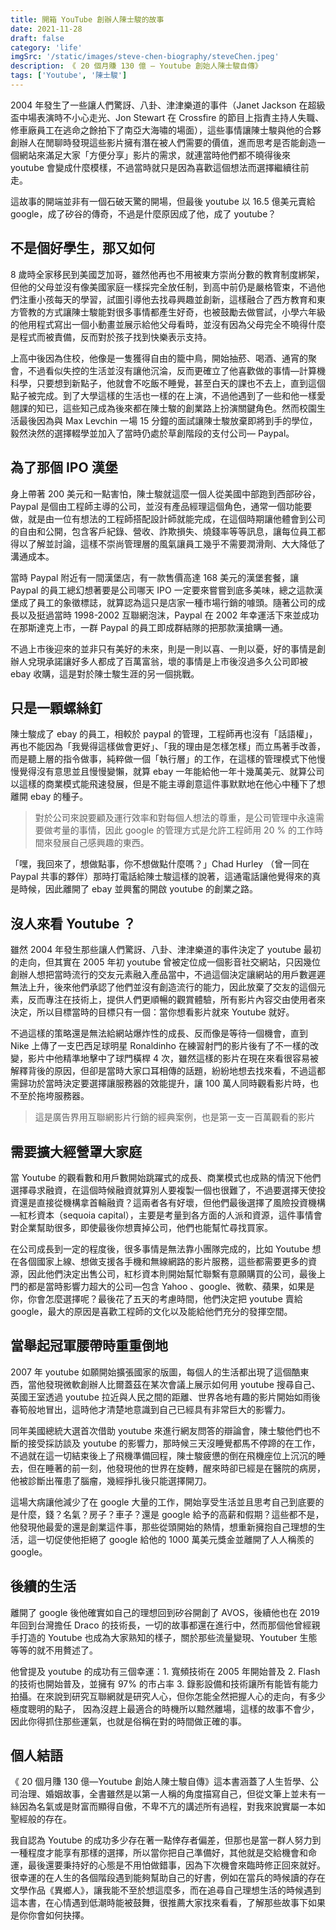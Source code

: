 ```yaml
---
title: 開箱 YouTube 創辦人陳士駿的故事
date: 2021-11-28
draft: false
category: 'life'
imgSrc: '/static/images/steve-chen-biography/steveChen.jpeg'
description: 《 20 個月賺 130 億 — Youtube 創始人陳士駿自傳》
tags: ['Youtube', '陳士駿']
---
```


<PostImage
    source="/static/images/steve-chen-biography/steveChen.jpeg"
    description='Photo by <a target="_blank" href="https://meet-global.bnext.com.tw/articles/view/45686">Meet Global</a>'
/>

2004 年發生了一些讓人們驚訝、八卦、津津樂道的事件（Janet Jackson 在超級盃中場表演時不小心走光、Jon Stewart 在 Crossfire 的節目上指責主持人失職、修車廠員工在逃命之餘拍下了南亞大海嘯的場面），這些事情讓陳士駿與他的合夥創辦人在閒聊時發現這些影片擁有潛在被人們需要的價值，進而思考是否能創造一個網站來滿足大家「方便分享」影片的需求，就連當時他們都不曉得後來 youtube 會變成什麼模樣，不過當時就只是因為喜歡這個想法而選擇繼續往前走。

這故事的開端並非有一個石破天驚的開場，但最後 youtube 以 16.5 億美元賣給 google，成了矽谷的傳奇，不過是什麼原因成了他，成了 youtube？

## 不是個好學生，那又如何
8 歲時全家移民到美國芝加哥，雖然他再也不用被東方崇尚分數的教育制度綁架，但他的父母並沒有像美國家庭一樣採完全放任制，到高中前仍是嚴格管束，不過他們注重小孩每天的學習，試圖引導他去找尋興趣並創新，這樣融合了西方教育和東方管教的方式讓陳士駿能對很多事情都產生好奇，也被鼓勵去做嘗試，小學六年級的他用程式寫出一個小動畫並展示給他父母看時，並沒有因為父母完全不曉得什麼是程式而被責備，反而對於孩子找到快樂表示支持。

上高中後因為住校，他像是一隻獲得自由的籠中鳥，開始抽菸、喝酒、通宵的聚會，不過看似失控的生活並沒有讓他沉淪，反而更確立了他喜歡做的事情—計算機科學，只要想到新點子，他就會不吃飯不睡覺，甚至白天的課也不去上，直到這個點子被完成。到了大學這樣的生活也一樣的在上演，不過他遇到了一些和他一樣愛翹課的知已，這些知己成為後來都在陳士駿的創業路上扮演關鍵角色。然而校園生活最後因為與 Max Levchin 一場 15 分鐘的面試讓陳士駿放棄即將到手的學位，毅然決然的選擇輟學並加入了當時仍處於草創階段的支付公司— Paypal。

## 為了那個 IPO 漢堡
身上帶著 200 美元和一點害怕，陳士駿就這麼一個人從美國中部跑到西部矽谷，Paypal 是個由工程師主導的公司，並沒有產品經理這個角色，通常一個功能要做，就是由一位有想法的工程師搭配設計師就能完成，在這個時期讓他體會到公司的自由和公開，包含客戶紀錄、營收、詐欺損失、燒錢率等等訊息，讓每位員工都得以了解並討論，這樣不崇尚管理層的風氣讓員工幾乎不需要潤滑劑、大大降低了溝通成本。

當時 Paypal 附近有一間漢堡店，有一款售價高達 168 美元的漢堡套餐，讓 Paypal 的員工總幻想著要是公司哪天 IPO 一定要來嘗嘗到底多美味，總之這款漢堡成了員工的象徵標誌，就算認為這只是店家一種市場行銷的噱頭。隨著公司的成長以及挺過當時 1998-2002 互聯網泡沫，Paypal 在 2002 年幸運活下來並成功在那斯達克上市，一群 Paypal 的員工即成群結隊的把那款漢搶購一通。

不過上市後迎來的並非只有美好的未來，則是一則以喜、一則以憂，好的事情是創辦人兌現承諾讓好多人都成了百萬富翁，壞的事情是上市後沒過多久公司即被 ebay 收購，這是對於陳士駿生涯的另一個挑戰。

<PostImage
    source="/static/images/steve-chen-biography/maxLevchin.jpeg"
    description='Photo by <a target="_blank" href="https://moneyinc.com/need-know-affirm-max-levchins-newest-venture/">moneyinc</a>'
/>

## 只是一顆螺絲釘
陳士駿成了 ebay 的員工，相較於 paypal 的管理，工程師再也沒有「話語權」，再也不能因為「我覺得這樣做會更好」、「我的理由是怎樣怎樣」而立馬著手改善，而是聽上層的指令做事，純粹做一個「執行層」的工作，在這樣的管理模式下他慢慢覺得沒有意思並且慢慢變懶，就算 ebay 一年能給他一年十幾萬美元、就算公司以這樣的商業模式能飛速發展，但是不能主導創意這件事默默地在他心中種下了想離開 ebay 的種子。

> 對於公司來說要顧及運行效率和對每個人想法的尊重，是公司管理中永遠需要做考量的事情，因此 google 的管理方式是允許工程師用 20 % 的工作時間來發展自己感興趣的東西。

「嘿，我回來了，想做點事，你不想做點什麼嗎？」Chad Hurley （曾一同在 Paypal 共事的夥伴）那時打電話給陳士駿這樣的說著，這通電話讓他覺得來的真是時候，因此離開了 ebay 並興奮的開啟 youtube 的創業之路。

## 沒人來看 Youtube ？
雖然 2004 年發生那些讓人們驚訝、八卦、津津樂道的事件決定了 youtube 最初的走向，但其實在 2005 年初 youtube 曾被定位成一個影音社交網站，只因幾位創辦人想把當時流行的交友元素融入產品當中，不過這個決定讓網站的用戶數遲遲無法上升，後來他們承認了他們並沒有創造流行的能力，因此放棄了交友的這個元素，反而專注在技術上，提供人們更順暢的觀賞體驗，所有影片內容交由使用者來決定，所以目標當時的目標只有一個：當你想看影片就來 Youtube 就好。

不過這樣的策略還是無法給網站爆炸性的成長、反而像是等待一個機會，直到 Nike 上傳了一支巴西足球明星 Ronaldinho 在練習射門的影片後有了不一樣的改變，影片中他精準地擊中了球門橫桿 4 次，雖然這樣的影片在現在來看很容易被解釋背後的原因，但卻是當時大家口耳相傳的話題，紛紛地想去找來看，不過這都需歸功於當時決定要選擇讓服務器的效能提升，讓 100 萬人同時觀看影片時，也不至於拖垮服務器。

<YoutubeIFrameLayout source="https://www.youtube.com/embed/cTY4Yo2SR2o" />

> 這是廣告界用互聯網影片行銷的經典案例，也是第一支一百萬觀看的影片

## 需要擴大經營罩大家庭
當 Youtube 的觀看數和用戶數開始跳躍式的成長、商業模式也成熟的情況下他們選擇尋求融資，在這個時候融資就算別人要複製一個也很難了，不過要選擇天使投資還是直接從機構拿首輪融資？這兩者各有好壞，但他們最後選擇了風險投資機構—紅杉資本（sequoia capital），主要是考量到各方面的人派和資源，這件事情會對企業幫助很多，即使最後你想賣掉公司，他們也能幫忙尋找買家。

在公司成長到一定的程度後，很多事情是無法靠小團隊完成的，比如 Youtube 想在各個國家上線、想做支援各手機和無線網路的影片服務，這些都需要更多的資源，因此他們決定出售公司，紅杉資本則開始幫忙聯繫有意願購買的公司，最後上門的都是當時影響力超大的公司—包含 Yahoo 、google、微軟、蘋果，如果是你，你會怎麼選擇呢？最後花了五天的考慮時間，他們決定把 youtube 賣給 google，最大的原因是喜歡工程師的文化以及能給他們充分的發揮空間。

## 當舉起冠軍腰帶時重重倒地
2007 年 youtube 如願開始擴張國家的版圖，每個人的生活都出現了這個酷東西，當他發現微軟創辦人比爾蓋茲在某次會議上展示如何用 youtube 搜尋自己、英國王室透過 youtube 拉近與人民之間的距離、世界各地有趣的影片開始如雨後春筍般地冒出，這時他才清楚地意識到自己已經具有非常巨大的影響力。

同年美國總統大選首次借助 youtube 來進行網友問答的辯論會，陳士駿他們也不斷的接受採訪談及 youtube 的影響力，那時候三天沒睡覺都馬不停蹄的在工作，不過就在這一切結束後上了飛機準備回程，陳士駿疲憊的倒在飛機座位上沉沉的睡去，但在睡著的前一刻，他發現他的世界在旋轉，醒來時卻已經是在醫院的病房，他被診斷出罹患了腦瘤，幾經掙扎後只能選擇開刀。

這場大病讓他減少了在 google 大量的工作，開始享受生活並且思考自己到底要的是什麼，錢？名氣？房子？車子？還是 google 給予的高薪和假期？這些都不是，他發現他最愛的還是創業這件事，那些從頭開始的熱情，想重新擁抱自己理想的生活，這一切促使他拒絕了 google 給他的 1000 萬美元獎金並離開了人人稱羨的 google。

<PostImage
    source="/static/images/steve-chen-biography/chadHurley&SteveChen.jpeg"
    description='Photo by <a target="_blank" href="https://www.creativebloq.com/netmag/chad-hurley-and-steve-chen-11077181">creativebloq</a>'
/>

## 後續的生活
離開了 google 後他確實如自己的理想回到矽谷開創了 AVOS，後續他也在 2019 年回到台灣擔任 Draco 的技術長，一切的故事都還在進行中，然而那個他曾經親手打造的 Youtube 也成為大家熟知的樣子，關於那些流量變現、Youtuber 生態等等的就不用贅述了。

他曾提及 youtube 的成功有三個幸運：1. 寬頻技術在 2005 年開始普及 2. Flash 的技術也開始普及，並擁有 97% 的市占率 3. 錄影設備和技術讓所有能皆有能力拍攝。在來說到研究互聯網就是研究人心，但你怎能全然把握人心的走向，有多少極度聰明的點子， 因為沒趕上最適合的時機所以黯然離場，這樣的故事不會少，因此你得抓住那些運氣，也就是俗稱在對的時間做正確的事。

## 個人結語
《 20 個月賺 130 億—Youtube 創始人陳士駿自傳》這本書涵蓋了人生哲學、公司治理、婚姻故事，全書雖然是以第一人稱的角度描寫自己，但從文筆上並未有一絲因為名氣或是財富而顯得自傲，不卑不亢的講述所有過程，對我來說實屬一本如聖經般的存在。

我自認為 Youtube 的成功多少存在著一點倖存者偏差，但那也是當一群人努力到一種程度才能享有那樣的選擇，所以當你把自己準備好，其他就是交給機會和命運，最後還要秉持好的心態是不用怕做錯事，因為下次機會來臨時修正回來就好。很幸運的在人生的各個階段遇到能夠幫助自己的好書，例如在當兵的時候讀的存在文學作品《異鄉人》，讓我能不至於想這麼多，而在追尋自己理想生活的時候遇到這本書，在心情遇到低潮時能被鼓舞，很推薦大家找來看看，了解那些故事下如果是你你會如何抉擇。


